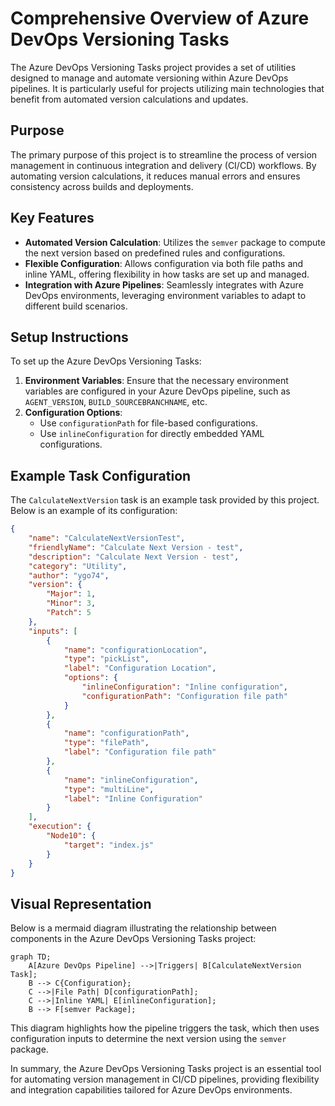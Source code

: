 # Comprehensive Overview of Azure DevOps Versioning Tasks

The Azure DevOps Versioning Tasks project provides a set of utilities designed to manage and automate versioning within Azure DevOps pipelines. It is particularly useful for projects utilizing main technologies that benefit from automated version calculations and updates.

## Purpose

The primary purpose of this project is to streamline the process of version management in continuous integration and delivery (CI/CD) workflows. By automating version calculations, it reduces manual errors and ensures consistency across builds and deployments.

## Key Features

- **Automated Version Calculation**: Utilizes the `semver` package to compute the next version based on predefined rules and configurations.
- **Flexible Configuration**: Allows configuration via both file paths and inline YAML, offering flexibility in how tasks are set up and managed.
- **Integration with Azure Pipelines**: Seamlessly integrates with Azure DevOps environments, leveraging environment variables to adapt to different build scenarios.

## Setup Instructions

To set up the Azure DevOps Versioning Tasks:

1. **Environment Variables**: Ensure that the necessary environment variables are configured in your Azure DevOps pipeline, such as `AGENT_VERSION`, `BUILD_SOURCEBRANCHNAME`, etc.
2. **Configuration Options**:
   - Use `configurationPath` for file-based configurations.
   - Use `inlineConfiguration` for directly embedded YAML configurations.

## Example Task Configuration

The `CalculateNextVersion` task is an example task provided by this project. Below is an example of its configuration:

```json
{
    "name": "CalculateNextVersionTest",
    "friendlyName": "Calculate Next Version - test",
    "description": "Calculate Next Version - test",
    "category": "Utility",
    "author": "ygo74",
    "version": {
        "Major": 1,
        "Minor": 3,
        "Patch": 5
    },
    "inputs": [
        {
            "name": "configurationLocation",
            "type": "pickList",
            "label": "Configuration Location",
            "options": {
                "inlineConfiguration": "Inline configuration",
                "configurationPath": "Configuration file path"
            }
        },
        {
            "name": "configurationPath",
            "type": "filePath",
            "label": "Configuration file path"
        },
        {
            "name": "inlineConfiguration",
            "type": "multiLine",
            "label": "Inline Configuration"
        }
    ],
    "execution": {
        "Node10": {
            "target": "index.js"
        }
    }
}
```

## Visual Representation

Below is a mermaid diagram illustrating the relationship between components in the Azure DevOps Versioning Tasks project:

```mermaid
graph TD;
    A[Azure DevOps Pipeline] -->|Triggers| B[CalculateNextVersion Task];
    B --> C{Configuration};
    C -->|File Path| D[configurationPath];
    C -->|Inline YAML| E[inlineConfiguration];
    B --> F[semver Package];
```

This diagram highlights how the pipeline triggers the task, which then uses configuration inputs to determine the next version using the `semver` package. 

In summary, the Azure DevOps Versioning Tasks project is an essential tool for automating version management in CI/CD pipelines, providing flexibility and integration capabilities tailored for Azure DevOps environments.